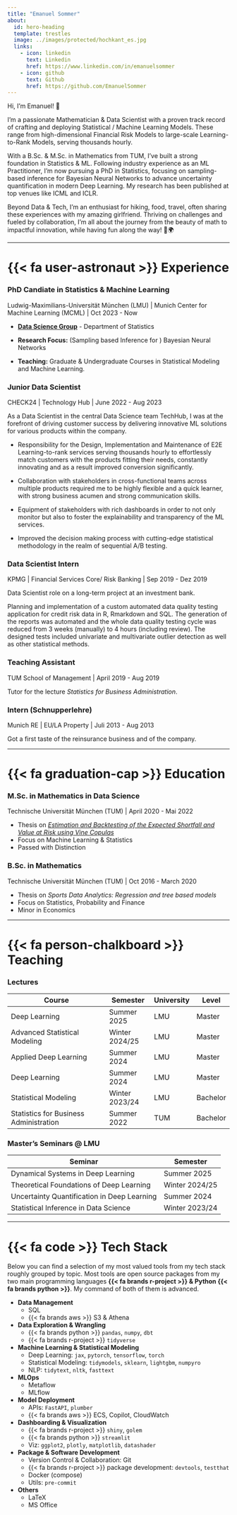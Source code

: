 ```yaml
---
title: "Emanuel Sommer"
about:
  id: hero-heading
  template: trestles
  image: ../images/protected/hochkant_es.jpg
  links:
    - icon: linkedin
      text: Linkedin
      href: https://www.linkedin.com/in/emanuelsommer
    - icon: github
      text: Github
      href: https://github.com/EmanuelSommer
---
```


:::{#hero-heading}

Hi, I'm Emanuel! 👋

I'm a passionate Mathematician & Data Scientist with a proven track record of crafting and deploying Statistical / Machine Learning Models. These range from high-dimensional Financial Risk Models to large-scale Learning-to-Rank Models, serving thousands hourly. 

With a B.Sc. & M.Sc. in Mathematics from TUM, I've built a strong foundation in Statistics & ML. Following industry experience as an ML Practitioner, I'm now pursuing a PhD in Statistics, focusing on sampling-based inference for Bayesian Neural Networks to advance uncertainty quantification in modern Deep Learning. My research has been published at top venues like ICML and ICLR.

:::

Beyond Data & Tech, I'm an enthusiast for hiking, food, travel, often sharing these experiences with my amazing girlfriend. Thriving on challenges and fueled by collaboration, I'm all about the journey from the beauty of math to impactful innovation, while having fun along the way! 🚀🌍 



---

# {{< fa user-astronaut >}} Experience

### PhD Candiate in Statistics & Machine Learning
Ludwig-Maximilians-Universität München (LMU) | Munich Center for Machine Learning (MCML) | Oct 2023 - Now

- [**Data Science Group**](https://datascience-lmu.github.io/website/) - Department of Statistics

- **Research Focus:** (Sampling based Inference for ) Bayesian Neural Networks

- **Teaching:** Graduate \& Undergraduate Courses in Statistical Modeling and Machine Learning.


### Junior Data Scientist
CHECK24 | Technology Hub | June 2022 - Aug 2023

As a Data Scientist in the central Data Science team TechHub, I was at the forefront of driving customer success by delivering innovative ML solutions for various products within the company.

- Responsibility for the Design, Implementation and Maintenance of E2E Learning-to-rank services serving thousands hourly to effortlessly match customers with the products fitting their needs, constantly innovating and as a result improved conversion significantly.

- Collaboration with stakeholders in cross-functional teams across multiple products required me to be highly flexible and a quick learner, with strong business acumen and strong communication skills.

- Equipment of stakeholders with rich dashboards in order to not only monitor but also to foster the explainability and transparency of the ML services.

- Improved the decision making process with cutting-edge statistical methodology in the realm of sequential A/B testing.

### Data Scientist Intern
KPMG | Financial Services Core/ Risk Banking | Sep 2019 - Dez 2019

Data Scientist role on a long-term project at an investment bank.

Planning and implementation of a custom automated data quality testing application for credit risk data in R, Rmarkdown and SQL. The generation of the reports was automated and the whole data quality testing cycle was reduced from 3 weeks (manually) to 4 hours (including review). The designed tests included univariate and multivariate outlier detection as well as other statistical methods.

### Teaching Assistant
TUM School of Management | April 2019 - Aug 2019

Tutor for the lecture *Statistics for Business Administration*.

### Intern (Schnupperlehre)
Munich RE | EU/LA Property | Juli 2013 - Aug 2013

Got a first taste of the reinsurance business and of the company.

---

# {{< fa graduation-cap >}} Education 

### M.Sc. in Mathematics in Data Science
Technische Universität München (TUM) | April 2020 - Mai 2022

- Thesis on [*Estimation and Backtesting of the Expected Shortfall and Value at Risk using Vine Copulas*](https://mediatum.ub.tum.de/1658240)
- Focus on Machine Learning & Statistics
- Passed with Distinction

### B.Sc. in Mathematics
Technische Universität München (TUM) | Oct 2016 - March 2020

- Thesis on *Sports Data Analytics: Regression and tree based models*
- Focus on Statistics, Probability and Finance
- Minor in Economics

---

# {{< fa person-chalkboard >}} Teaching

### Lectures

| Course                                 | Semester         | University | Level   |
|----------------------------------------|-----------------|------------|---------|
| Deep Learning                          | Summer 2025     | LMU        | Master  |
| Advanced Statistical Modeling          | Winter 2024/25  | LMU        | Master  |
| Applied Deep Learning                  | Summer 2024     | LMU        | Master  |
| Deep Learning                          | Summer 2024     | LMU        | Master  |
| Statistical Modeling                   | Winter 2023/24  | LMU        | Bachelor |
| Statistics for Business Administration | Summer 2022     | TUM        | Bachelor |

### Master's Seminars @ LMU

| Seminar                                      | Semester        |
|----------------------------------------------|----------------|
| Dynamical Systems in Deep Learning          | Summer 2025    |
| Theoretical Foundations of Deep Learning    | Winter 2024/25 |
| Uncertainty Quantification in Deep Learning | Summer 2024    |
| Statistical Inference in Data Science       | Winter 2023/24 |




---
# {{< fa code >}} Tech Stack

Below you can find a selection of my most valued tools from my tech stack roughly grouped by topic. Most tools are open source packages from my two main programming languages **{{< fa brands r-project >}} & Python {{< fa brands python >}}**. My command of both of them is advanced.

- **Data Management**
  - SQL
  - {{< fa brands aws >}} S3 & Athena
- **Data Exploration & Wrangling** 
  - {{< fa brands python >}} `pandas`, `numpy`, `dbt`
  - {{< fa brands r-project >}} `tidyverse`
- **Machine Learning & Statistical Modeling**
  - Deep Learning: `jax`, `pytorch`, `tensorflow`, `torch`
  - Statistical Modeling: `tidymodels`, `sklearn`, `lightgbm`, `numpyro`
  - NLP: `tidytext`, `nltk`, `fasttext`
- **MLOps**
  - Metaflow
  - MLflow
- **Model Deployment**
  - APIs: `FastAPI`, `plumber`
  - {{< fa brands aws >}} ECS, Copilot, CloudWatch
- **Dashboarding & Visualization**
  - {{< fa brands r-project >}} `shiny`, `golem`
  - {{< fa brands python >}} `streamlit`
  - Viz: `ggplot2`, `plotly`, `matplotlib`, `datashader`
- **Package & Software Development**
  - Version Control & Collaboration: Git
  - {{< fa brands r-project >}} package development: `devtools`, `testthat`
  - Docker (compose)
  - Utils: `pre-commit`
- **Others**
  - LaTeX
  - MS Office

